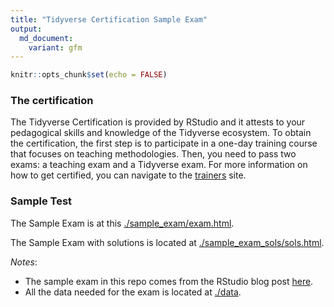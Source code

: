 ```yaml
---
title: "Tidyverse Certification Sample Exam"
output:
  md_document:
    variant: gfm
---
```



```r
knitr::opts_chunk$set(echo = FALSE)
```


### The certification

The Tidyverse Certification is provided by RStudio and it attests to your pedagogical skills and knowledge of the Tidyverse ecosystem. To obtain the certification, the first step is to participate in a one-day training course that focuses on teaching methodologies. Then, you need to pass two exams: a teaching exam and a Tidyverse exam. For more information on how to get certified, you can navigate to the [trainers](https://education.rstudio.com/trainers/) site.


### Sample Test

The Sample Exam is at this [./sample_exam/exam.html](https://marlycormar.github.io/tidyverse_sample_exam/sample_exam/exam.html).

The Sample Exam with solutions is located at [./sample_exam_sols/sols.html](https://marlycormar.github.io/tidyverse_sample_exam/sample_exam_sols/sols.html).


_Notes_:

- The sample exam in this repo comes from the RStudio blog post [here](https://education.rstudio.com/blog/2020/02/instructor-certification-exams/).
- All the data needed for the exam is located at [./data](./data/).
